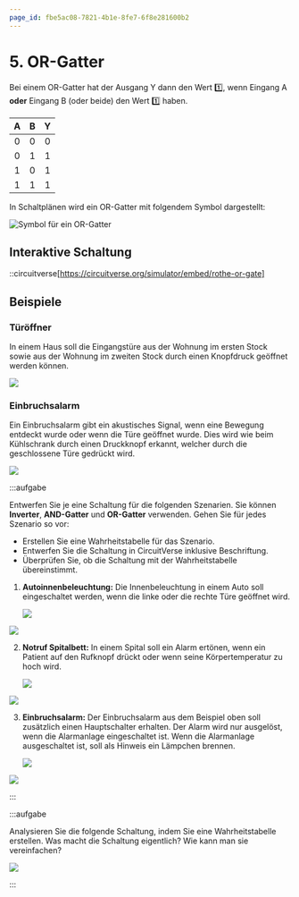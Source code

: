 ```yaml
---
page_id: fbe5ac08-7821-4b1e-8fe7-6f8e281600b2
---
```


# 5. OR-Gatter

Bei einem OR-Gatter hat der Ausgang Y dann den Wert 1️⃣, wenn Eingang A **oder** Eingang B (oder beide) den Wert 1️⃣ haben.

<div className="slim-table">

|   A   |   B   |   Y   |
| :---: | :---: | :---: |
|   0   |   0   |   0   |
|   0   |   1   |   1   |
|   1   |   0   |   1   |
|   1   |   1   |   1   |
</div>

In Schaltplänen wird ein OR-Gatter mit folgendem Symbol dargestellt:

![Symbol für ein OR-Gatter](images/05-or-gate.svg)

## Interaktive Schaltung

::circuitverse[https://circuitverse.org/simulator/embed/rothe-or-gate]

## Beispiele

### Türöffner

In einem Haus soll die Eingangstüre aus der Wohnung im ersten Stock sowie aus der Wohnung im zweiten Stock durch einen Knopfdruck geöffnet werden können.

![](images/05-door-opener.svg)

### Einbruchsalarm

Ein Einbruchsalarm gibt ein akustisches Signal, wenn eine Bewegung entdeckt wurde oder wenn die Türe geöffnet wurde. Dies wird wie beim Kühlschrank durch einen Druckknopf erkannt, welcher durch die geschlossene Türe gedrückt wird.

![](images/05-intruder-alert.svg)

:::aufgabe
<Answer type="state" id="98fe207c-9fe5-400b-a02f-054f728aa537" />

Entwerfen Sie je eine Schaltung für die folgenden Szenarien. Sie können **Inverter**, **AND-Gatter** und **OR-Gatter** verwenden. Gehen Sie für jedes Szenario so vor:

- Erstellen Sie eine Wahrheitstabelle für das Szenario.
- Entwerfen Sie die Schaltung in CircuitVerse inklusive Beschriftung.
- Überprüfen Sie, ob die Schaltung mit der Wahrheitstabelle übereinstimmt.

1. **Autoinnenbeleuchtung:** Die Innenbeleuchtung in einem Auto soll eingeschaltet werden, wenn die linke oder die rechte Türe geöffnet wird.

    ![](images/05-ex-car-light.svg)

    <Answer type="text" id="bf765112-3293-4b61-89d5-e45affeb9c7c" />

<Solution id="9bbc1634-68b8-4344-b4ce-f7a5b54dd38a">

![](images/05-ex-car-light-solution.svg)

</Solution>


2. **Notruf Spitalbett:** In einem Spital soll ein Alarm ertönen, wenn ein Patient auf den Rufknopf drückt oder wenn seine Körpertemperatur zu hoch wird.

    ![](images/05-ex-hospital.svg)

    <Answer type="text" id="cc161f1a-0996-40c9-98ab-1054cc065334" />

<Solution id="9bbc1634-68b8-4344-b4ce-f7a5b54dd38a">

![](images/05-ex-hospital-solution.svg)

</Solution>

3. **Einbruchsalarm:** Der Einbruchsalarm aus dem Beispiel oben soll zusätzlich einen Hauptschalter erhalten. Der Alarm wird nur ausgelöst, wenn die Alarmanlage eingeschaltet ist. Wenn die Alarmanlage ausgeschaltet ist, soll als Hinweis ein Lämpchen brennen.

    ![](images/05-ex-intruder-alert.svg)

    <Answer type="text" id="a92cb40d-aaa2-4b75-b045-ea088d117ebc" />

<Solution id="9bbc1634-68b8-4344-b4ce-f7a5b54dd38a">

![](images/05-ex-intruder-alert-solution.svg)

</Solution>
:::


:::aufgabe
<Answer type="state" id="4e2ebdfc-abdf-43ec-969d-a1df5d3fce5b" />

Analysieren Sie die folgende Schaltung, indem Sie eine Wahrheitstabelle erstellen. Was macht die Schaltung eigentlich? Wie kann man sie vereinfachen?

![](images/05-cv-not-or-not.png)

<Answer type="text" id="31754196-92ac-4e16-942e-5532c73b4aa8" />

:::
